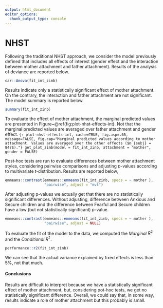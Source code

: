 ```yaml
---
output: html_document
editor_options: 
  chunk_output_type: console
---
```

# NHST {#nhst-int}

Following the traditional NHST approach, we consider the model previously defined that includes all effects of interest (gender effect and the interaction between mother attachment and father attachment). Results of the analysis of deviance are reported below.
```r
car::Anova(fit_int_zinb)
```
Results indicate only a statistically significant effect of mother attachment. On the contrary, the interaction and father attachment are not significant. The model summary is reported below.
```r
summary(fit_int_zinb)
```
To evaluate the effect of mother attachment, the marginal predicted values are presented in Figure~\@ref(fig:plot-nhst-effects-int). Not that the marginal predicted values are averaged over father attachment and gender effect.
```{r plot-nhst-effects-int, cache=TRUE, fig.asp=.65, message=FALSE, fig.cap="Marginal predicted values according to mother attachment. Values are averaged over the other effects ($n_{subj} = 847$)."}
get_plot_zinb(model = fit_int_zinb, attachment = "mother", gender = FALSE)
```

Post-hoc tests are run to evaluate differences between mother attachment styles, considering pairwise comparisons and adjusting *p*-values according to multivariate *t*-distribution. Results are reported below,
```r
emmeans::contrast(emmeans::emmeans(fit_int_zinb, specs = ~ mother ),
                  "pairwise", adjust = "mvt")
```

After adjusting p-values we actually get that there are no statistically significant differences. Without adjusting, difference between Anxious and Secure children and the difference between Fearful and Secure children have a low (but not statistically significant) *p*-value.
```r
emmeans::contrast(emmeans::emmeans(fit_int_zinb, specs = ~ mother ),
                  "pairwise", adjust = NULL)
```

To evaluate the fit of the model to the data, we computed the *Marginal* $R^2$ and the *Conditional* $R^2$.

```r
performance::r2(fit_int_zinb)
```

We can see that the actual variance explained by fixed effects is less than 5\%, not that much.

#### Conclusions {-}

Results are difficult to interpret because we have a statistically significant effect of mother attachment, but, considering pot-hoc tests, we get no statistically significant difference.
Overall, we could say that, in some way, results indicate a role of mother attachment but this probably is small.

